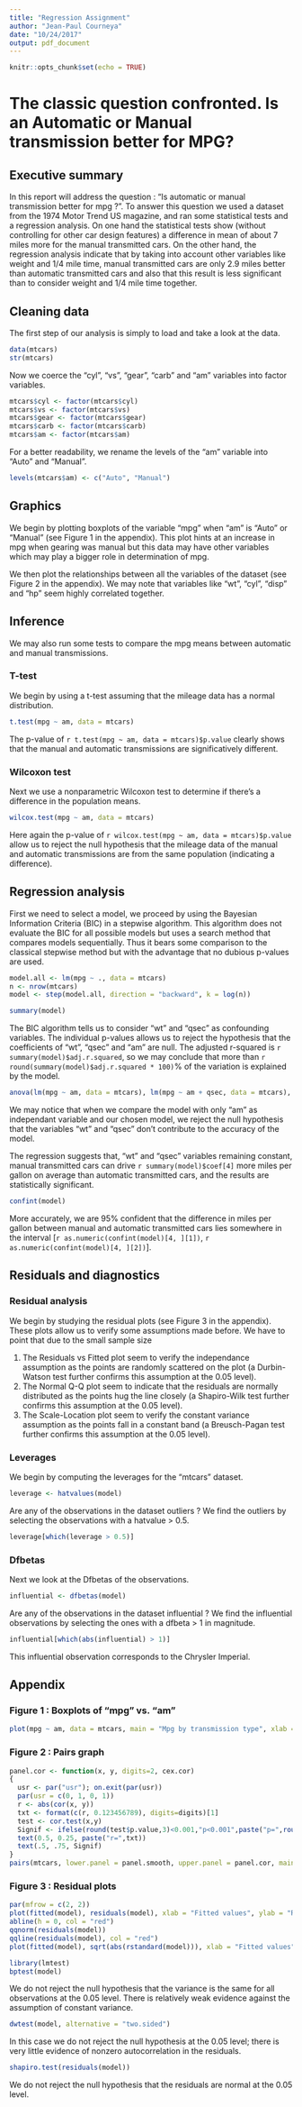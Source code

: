 ```yaml
---
title: "Regression Assignment"
author: "Jean-Paul Courneya"
date: "10/24/2017"
output: pdf_document
---
```


```r
knitr::opts_chunk$set(echo = TRUE)
```
The classic question confronted. Is an Automatic or Manual transmission better for MPG?
========================================================
    
## Executive summary
    
In this report will address the question : "Is automatic or manual transmission better for mpg ?". To answer this question we used a dataset from the 1974 Motor Trend US magazine, and ran some statistical tests and a regression analysis. On one hand the statistical tests show (without controlling for other car design features) a difference in mean of about 7 miles more for the manual transmitted cars. On the other hand, the regression analysis indicate that by taking into account other variables like weight and 1/4 mile time, manual transmitted cars are only 2.9 miles better than automatic transmitted cars and also that this result is less significant than to consider weight and 1/4 mile time together.

## Cleaning data

The first step of our analysis is simply to load and take a look at the data.

```r
data(mtcars)
str(mtcars)
```

Now we coerce the "cyl", "vs", "gear", "carb" and "am" variables into factor variables.

```r
mtcars$cyl <- factor(mtcars$cyl)
mtcars$vs <- factor(mtcars$vs)
mtcars$gear <- factor(mtcars$gear)
mtcars$carb <- factor(mtcars$carb)
mtcars$am <- factor(mtcars$am)
```

For a better readability, we rename the levels of the "am" variable into "Auto" and "Manual".

```r
levels(mtcars$am) <- c("Auto", "Manual")
```

## Graphics

We begin by plotting boxplots of the variable "mpg" when "am" is "Auto" or "Manual" (see Figure 1 in the appendix). This plot hints at an increase in mpg when gearing was manual but this data may have other variables which may play a bigger role in determination of mpg.

We then plot the relationships between all the variables of the dataset (see Figure 2 in the appendix). We may note that variables like "wt", "cyl", "disp" and "hp" seem highly correlated together.

## Inference

We may also run some tests to compare the mpg means between automatic and manual transmissions.

### T-test

We begin by using a t-test assuming that the mileage data has a normal distribution.

```r
t.test(mpg ~ am, data = mtcars)
```

The p-value of `r t.test(mpg ~ am, data = mtcars)$p.value` clearly shows that the manual and automatic transmissions are significatively different.

### Wilcoxon test

Next we use a nonparametric Wilcoxon test to determine if there's a difference in the population means.

```r
wilcox.test(mpg ~ am, data = mtcars)
```

Here again the p-value of `r wilcox.test(mpg ~ am, data = mtcars)$p.value` allow us to reject the null hypothesis that the mileage data of the manual and automatic transmissions are from the same population (indicating a difference).

## Regression analysis

First we need to select a model, we proceed by using the Bayesian Information Criteria (BIC) in a stepwise algorithm. This algorithm does not evaluate the BIC for all possible models but uses a search method that compares models sequentially. Thus it bears some comparison to the classical stepwise method but with the advantage that no dubious p-values are used.

```r
model.all <- lm(mpg ~ ., data = mtcars)
n <- nrow(mtcars)
model <- step(model.all, direction = "backward", k = log(n))
```

```r
summary(model)
```

The BIC algorithm tells us to consider "wt" and "qsec" as confounding variables. The individual p-values allows us to reject the hypothesis that the coefficients of "wt", "qsec" and "am" are null. The adjusted r-squared is `r summary(model)$adj.r.squared`, so we may conclude that more than `r round(summary(model)$adj.r.squared * 100)`% of the variation is explained by the model.

```r
anova(lm(mpg ~ am, data = mtcars), lm(mpg ~ am + qsec, data = mtcars), lm(mpg ~ am + wt + qsec, data = mtcars))
```

We may notice that when we compare the model with only "am" as independant variable and our chosen model, we reject the null hypothesis that the variables "wt" and "qsec" don't contribute to the accuracy of the model.

The regression suggests that, "wt" and "qsec" variables remaining constant, manual transmitted cars can drive `r summary(model)$coef[4]` more miles per gallon on average than automatic transmitted cars, and the results are statistically significant.

```r
confint(model)
```

More accurately, we are 95% confident that the difference in miles per gallon between manual and automatic transmitted cars lies somewhere in the interval [`r as.numeric(confint(model)[4, ][1])`, `r as.numeric(confint(model)[4, ][2])`].

## Residuals and diagnostics

### Residual analysis

We begin by studying the residual plots (see Figure 3 in the appendix). These plots allow us to verify some assumptions made before. We have to point that due to the small sample size 

1. The Residuals vs Fitted plot seem to verify the independance assumption as the points are randomly scattered on the plot (a Durbin-Watson test further confirms this assumption at the 0.05 level).
2. The Normal Q-Q plot seem to indicate that the residuals are normally distributed as the points hug the line closely (a Shapiro-Wilk test further confirms this assumption at the 0.05 level).
3. The Scale-Location plot seem to verify the constant variance assumption as the points fall in a constant band (a Breusch-Pagan test further confirms this assumption at the 0.05 level).

### Leverages

We begin by computing the leverages for the "mtcars" dataset.

```r
leverage <- hatvalues(model)
```

Are any of the observations in the dataset outliers ? We find the outliers by selecting the observations with a hatvalue > 0.5.

```r
leverage[which(leverage > 0.5)]
```

### Dfbetas

Next we look at the Dfbetas of the observations.

```r
influential <- dfbetas(model)
```

Are any of the observations in the dataset influential ? We find the influential observations by selecting the ones with a dfbeta > 1 in magnitude.

```r
influential[which(abs(influential) > 1)]
```

This influential observation corresponds to the Chrysler Imperial.

## Appendix

### Figure 1 : Boxplots of "mpg" vs. "am"

```r
plot(mpg ~ am, data = mtcars, main = "Mpg by transmission type", xlab = "Transmission type", ylab = "Miles per gallon")
```

### Figure 2 : Pairs graph

```r
panel.cor <- function(x, y, digits=2, cex.cor)
{
  usr <- par("usr"); on.exit(par(usr))
  par(usr = c(0, 1, 0, 1))
  r <- abs(cor(x, y))
  txt <- format(c(r, 0.123456789), digits=digits)[1]
  test <- cor.test(x,y)
  Signif <- ifelse(round(test$p.value,3)<0.001,"p<0.001",paste("p=",round(test$p.value,3)))  
  text(0.5, 0.25, paste("r=",txt))
  text(.5, .75, Signif)
}
pairs(mtcars, lower.panel = panel.smooth, upper.panel = panel.cor, main = "Pairs graph for MTCars")
```

### Figure 3 : Residual plots

```r
par(mfrow = c(2, 2))
plot(fitted(model), residuals(model), xlab = "Fitted values", ylab = "Residuals", main = "Residuals vs Fitted")
abline(h = 0, col = "red")
qqnorm(residuals(model))
qqline(residuals(model), col = "red")
plot(fitted(model), sqrt(abs(rstandard(model))), xlab = "Fitted values", ylab = "Square Root of Standardized Residuals", main = "Scale-Location")
```

```r
library(lmtest)
bptest(model)
```

We do not reject the null hypothesis that the variance is the same for all observations at the 0.05 level. There is relatively weak evidence against the assumption of constant variance.

```r
dwtest(model, alternative = "two.sided")
```

In this case we do not reject the null hypothesis at the 0.05 level; there is very little evidence of nonzero autocorrelation in the residuals.

```r
shapiro.test(residuals(model))
```

We do not reject the null hypothesis that the residuals are normal at the 0.05 level.
